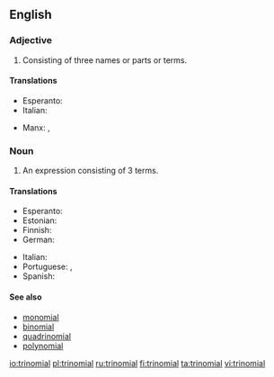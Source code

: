 ==English==

===Adjective===
{{en-adj|-}}

# Consisting of three names or parts or terms.

====Translations====
{{trans-top|consisting of three parts}}
* Esperanto: {{t|eo|trinoma}}
* Italian: {{t|it|trinomiale}}
{{trans-mid}}
* Manx: {{t|gv|tree-ennymagh}}, {{t|gv|tree-hearmagh}}
{{trans-bottom}}

===Noun===
{{en-noun}}

# {{context|algebra|lang=en}} An expression consisting of 3 terms.

====Translations====
{{trans-top|an expression consisting of three terms}}
* Esperanto: {{t|eo|trinomo}}
* Estonian: {{t|et|kolmliige}}
* Finnish: {{t|fi|trinomi}}
* German: {{t+|de|Trinom|n}}
{{trans-mid}}
* Italian: {{t|it|trinomio|m}}
* Portuguese: {{t+|pt|trinómio|m}} {{qualifier|Portugal}}, {{t+|pt|trinômio|m}} {{qualifier|Brazil}}
* Spanish: {{t|es|trinomio|m}}
{{trans-bottom}}

====See also====
* [[monomial]]
* [[binomial]]
* [[quadrinomial]]
* [[polynomial]]

[[io:trinomial]]
[[pl:trinomial]]
[[ru:trinomial]]
[[fi:trinomial]]
[[ta:trinomial]]
[[vi:trinomial]]
